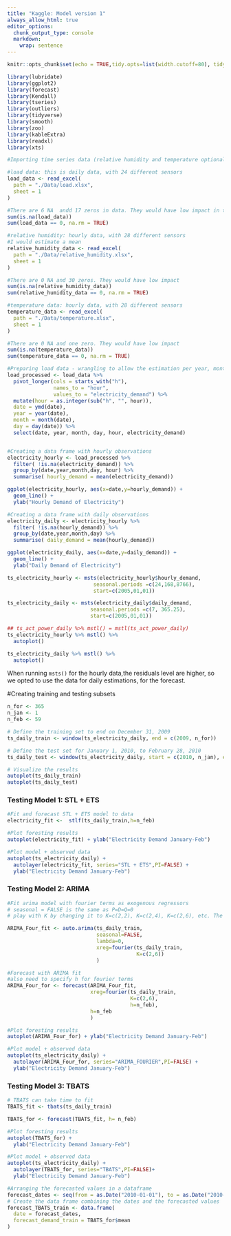 ```yaml
---
title: "Kaggle: Model version 1"
always_allow_html: true
editor_options: 
  chunk_output_type: console
  markdown: 
    wrap: sentence
---
```


```r
knitr::opts_chunk$set(echo = TRUE,tidy.opts=list(width.cutoff=80), tidy=FALSE) 
```

```r
library(lubridate)
library(ggplot2)
library(forecast)  
library(Kendall)
library(tseries)
library(outliers)
library(tidyverse)
library(smooth)
library(zoo)
library(kableExtra)
library(readxl)
library(xts)
```

```r
#Importing time series data (relative humidity and temperature optional but importing)

#load data: this is daily data, with 24 different sensors
load_data <- read_excel(
  path = "./Data/load.xlsx",
  sheet = 1
)

#There are 6 NA  andd 17 zeros in data. They would have low impact in the overall
sum(is.na(load_data))
sum(load_data == 0, na.rm = TRUE)

#relative humidity: hourly data, with 28 different sensors
#I would estimate a mean 
relative_humidity_data <- read_excel(
  path = "./Data/relative_humidity.xlsx",
  sheet = 1
)

#There are 0 NA and 30 zeros. They would have low impact
sum(is.na(relative_humidity_data))
sum(relative_humidity_data == 0, na.rm = TRUE)

#temperature data: hourly data, with 28 different sensors
temperature_data <- read_excel(
  path = "./Data/temperature.xlsx",
  sheet = 1
)

#There are 0 NA and one zero. They would have low impact
sum(is.na(temperature_data))
sum(temperature_data == 0, na.rm = TRUE)

```

```r
#Preparing load data - wrangling to allow the estimation per year, month, day, hour
load_processed <- load_data %>%
  pivot_longer(cols = starts_with("h"), 
               names_to = "hour", 
               values_to = "electricity_demand") %>%
  mutate(hour = as.integer(sub("h", "", hour)),
  date = ymd(date),  
  year = year(date), 
  month = month(date), 
  day = day(date)) %>% 
  select(date, year, month, day, hour, electricity_demand)



```

```r
#Creating a data frame with hourly observations
electricity_hourly <- load_processed %>% 
  filter( !is.na(electricity_demand)) %>% 
  group_by(date,year,month,day, hour) %>%
  summarise( hourly_demand = mean(electricity_demand))

ggplot(electricity_hourly, aes(x=date,y=hourly_demand)) +
  geom_line() +
  ylab("Hourly Demand of Electricity")

#Creating a data frame with daily observations
electricity_daily <- electricity_hourly %>% 
  filter( !is.na(hourly_demand)) %>% 
  group_by(date,year,month,day) %>%
  summarise( daily_demand = mean(hourly_demand))

ggplot(electricity_daily, aes(x=date,y=daily_demand)) +
  geom_line() +
  ylab("Daily Demand of Electricity")

```
```r
ts_electricity_hourly <- msts(electricity_hourly$hourly_demand, 
                            seasonal.periods =c(24,168,8766),
                            start=c(2005,01,01))

ts_electricity_daily <- msts(electricity_daily$daily_demand, 
                           seasonal.periods =c(7, 365.25),
                           start=c(2005,01,01))

```

```r
## ts_act_power_daily %>% mstl() = mstl(ts_act_power_daily)
ts_electricity_hourly %>% mstl() %>%
  autoplot()

ts_electricity_daily %>% mstl() %>%
  autoplot()

```
When running `msts()` for the hourly data,the residuals level are higher, so we opted to use the data for daily estimations, for the forecast.

#Creating training and testing subsets
```r
n_for <- 365
n_jan <- 1
n_feb <- 59

# Define the training set to end on December 31, 2009
ts_daily_train <- window(ts_electricity_daily, end = c(2009, n_for))

# Define the test set for January 1, 2010, to February 28, 2010
ts_daily_test <- window(ts_electricity_daily, start = c(2010, n_jan), end = c(2010, n_feb))

# Visualize the results
autoplot(ts_daily_train)
autoplot(ts_daily_test)

```

### Testing Model 1: STL + ETS
```r
#Fit and forecast STL + ETS model to data
electricity_fit <-  stlf(ts_daily_train,h=n_feb)

#Plot foresting results
autoplot(electricity_fit) + ylab("Electricity Demand January-Feb")

#Plot model + observed data
autoplot(ts_electricity_daily) +
  autolayer(electricity_fit, series="STL + ETS",PI=FALSE) +
  ylab("Electricity Demand January-Feb")
```
### Testing Model 2: ARIMA
```r
#Fit arima model with fourier terms as exogenous regressors
# seasonal = FALSE is the same as P=D=Q=0
# play with K by changing it to K=c(2,2), K=c(2,4), K=c(2,6), etc. The higher teh K the longer it will take to converge, because R will try more models.

ARIMA_Four_fit <- auto.arima(ts_daily_train, 
                             seasonal=FALSE, 
                             lambda=0,
                             xreg=fourier(ts_daily_train, 
                                          K=c(2,6))
                             )

#Forecast with ARIMA fit
#also need to specify h for fourier terms
ARIMA_Four_for <- forecast(ARIMA_Four_fit,
                           xreg=fourier(ts_daily_train,
                                        K=c(2,6),
                                        h=n_feb),
                           h=n_feb
                           ) 

#Plot foresting results
autoplot(ARIMA_Four_for) + ylab("Electricity Demand January-Feb")

#Plot model + observed data
autoplot(ts_electricity_daily) +
  autolayer(ARIMA_Four_for, series="ARIMA_FOURIER",PI=FALSE) +
  ylab("Electricity Demand January-Feb")

```
### Testing Model 3:  TBATS
```r
# TBATS can take time to fit
TBATS_fit <- tbats(ts_daily_train)

TBATS_for <- forecast(TBATS_fit, h= n_feb)

#Plot foresting results
autoplot(TBATS_for) +
  ylab("Electricity Demand January-Feb") 

#Plot model + observed data
autoplot(ts_electricity_daily) +
  autolayer(TBATS_for, series="TBATS",PI=FALSE)+
  ylab("Electricity Demand January-Feb") 

#Arranging the forecasted values in a dataframe
forecast_dates <- seq(from = as.Date("2010-01-01"), to = as.Date("2010-02-28"), by = "day")
# Create the data frame combining the dates and the forecasted values
forecast_TBATS_train <- data.frame(
  date = forecast_dates,
  forecast_demand_train = TBATS_for$mean
)
```

